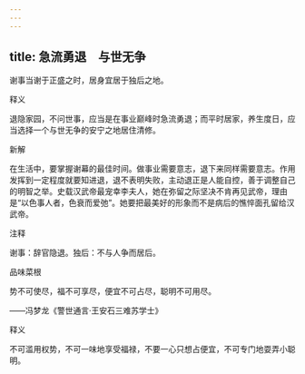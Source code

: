 ```yaml
---
---
---
```

title: 急流勇退　与世无争
---



谢事当谢于正盛之时，居身宜居于独后之地。

释义

退隐家园，不问世事，应当是在事业巅峰时急流勇退；而平时居家，养生度日，应当选择一个与世无争的安宁之地居住清修。

新解

在生活中，要掌握谢幕的最佳时间。做事业需要意志，退下来同样需要意志。作用发挥到一定程度就要知进退，退不表明失败，主动退正是人能自控，善于调整自己的明智之举。史载汉武帝最宠幸李夫人，她在弥留之际坚决不肯再见武帝，理由是“以色事人者，色衰而爱弛”。她要把最美好的形象而不是病后的憔悴面孔留给汉武帝。

注释

谢事：辞官隐退。独后：不与人争而居后。



品味菜根

势不可使尽，福不可享尽，便宜不可占尽，聪明不可用尽。

——冯梦龙《警世通言·王安石三难苏学士》

释义

不可滥用权势，不可一味地享受福禄，不要一心只想占便宜，不可专门地耍弄小聪明。